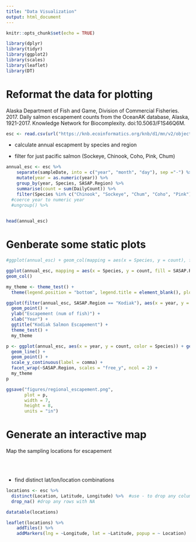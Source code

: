 ```yaml
---
title: "Data Visualization"
output: html_document
---
```


```r
knitr::opts_chunk$set(echo = TRUE)
```

```r
library(dplyr)
library(tidyr)
library(ggplot2)
library(scales)
library(leaflet)
library(DT)

```



# Reformat the data for plotting

Alaska Department of Fish and Game, Division of Commercial Fisheries. 2017. Daily salmon escapement counts from the OceanAK database, Alaska, 1921-2017. Knowledge Network for Biocomplexity. doi:10.5063/F1S46Q6M.

```r
esc <- read.csv(url("https://knb.ecoinformatics.org/knb/d1/mn/v2/object/urn%3Auuid%3Af119a05b-bbe7-4aea-93c6-85434dcb1c5e", method = "libcurl"), stringsAsFactors = FALSE)
```

* calculate annual escapment by species and region

* filter for just pacific salmon (Sockeye, Chinook, Coho, Pink, Chum)

```r
annual_esc <- esc %>%
    separate(sampleDate, into = c("year", "month", "day"), sep ="-") %>% 
    mutate(year = as.numeric(year)) %>% 
    group_by(year, Species, SASAP.Region) %>% 
    summarise(count = sum(DailyCount)) %>% 
    filter(Species %in% c("Chinook", "Sockeye", "Chum", "Coho", "Pink")) 
  #coerce year to numeric year
  #ungroup() %>% 
 

head(annual_esc)
```



# Genberate some static plots

```r
#ggplot(annual_esc) + geom_col(mapping = aes(x = Species, y = count), fill = "light yellow")

ggplot(annual_esc, mapping = aes(x = Species, y = count, fill = SASAP.Region)) + #scale_fill_brewer(palette = "Dark2") +
geom_col()

```

```r
my_theme <- theme_test() +
  theme(legend.position = "bottom", legend.title = element_blank(), plot.title = element_text(hjust=0.5, color="black"))

```



```r
ggplot(filter(annual_esc, SASAP.Region == "Kodiak"), aes(x = year, y = count, color = Species)) + geom_line()+
  geom_point() +
  ylab("Escapement (num of fish)") +
  xlab("Year") +
  ggtitle("Kodiak Salmon Escapement") +
  theme_test() +
  my_theme


```
```r
p <- ggplot(annual_esc, aes(x = year, y = count, color = Species)) + geom_line() +
  geom_line() +
  geom_point() +
  scale_y_continuous(label = comma) +
  facet_wrap(~SASAP.Region, scales = "free_y", ncol = 2) +
  my_theme
p

ggsave("figures/regional_escapement.png",
       plot = p,
       width = 7,
       height = 8,
       units = "in")

```

 
# Generate an interactive map
Map the sampling locations for escapement

<br/>
<br/>
 
* find distinct lat/lon/location combinations

```r
locations <- esc %>% 
  distinct(Location, Latitude, Longitude) %>%  #use - to drop any column not be included
  drop_na() #drop any rows with NA


```

```r
datatable(locations)

```

```r
leaflet(locations) %>% 
    addTiles() %>% 
    addMarkers(lng = ~Longitude, lat = ~Latitude, popup = ~ Location)

```



